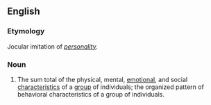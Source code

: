 ==English==

===Etymology===
Jocular imitation of ''[[personality]].''

===Noun===
{{en-noun|groupalities}}

# {{rare|jocular}} The sum total of the physical, mental, [[emotional]], and social [[characteristics]] of a [[group]] of individuals; the organized pattern of behavioral characteristics of a group of individuals.